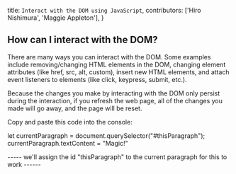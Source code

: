   title: `Interact with the DOM using JavaScript`,
  contributors: ['Hiro Nishimura', 'Maggie Appleton'],
}


<ProseSection>


## How can I interact with the DOM?

There are many ways you can interact with the DOM. Some examples include removing/changing HTML elements in the DOM, changing element attributes (like href, src, alt, custom), insert new HTML elements, and attach event listeners to elements (like click, keypress, submit, etc.).

Because the changes you make by interacting with the DOM only persist during the interaction, if you refresh the web page, all of the changes you made will go away, and the page will be reset.

<div style={{ backgroundColor: '#F1F0F4', height: 'auto', display: 'flex', flexDirection: 'column', alignContent: 'center', justifyContent: 'center', margin: '3em', textAlign: 'center' }}>


Copy and paste this code into the console:

let currentParagraph = document.querySelector("#thisParagraph");
currentParagraph.textContent = "Magic!"

----- we'll assign the id "thisParagraph" to the current paragraph for this to work ------

</div>


</ProseSection>

